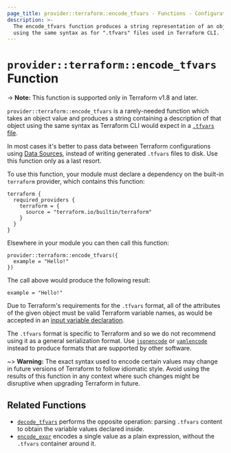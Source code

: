 ```yaml
---
page_title: provider::terraform::encode_tfvars - Functions - Configuration Language
description: >-
  The encode_tfvars function produces a string representation of an object
  using the same syntax as for ".tfvars" files used in Terraform CLI.
---
```


# `provider::terraform::encode_tfvars` Function

-> **Note:** This function is supported only in Terraform v1.8 and later.

`provider::terraform::encode_tfvars` is a rarely-needed function which takes
an object value and produces a string containing a description of that object
using the same syntax as Terraform CLI would expect in a
[`.tfvars` file](/terraform/language/values/variables#variable-definitions-tfvars-files).

In most cases it's better to pass data between Terraform configurations using
[Data Sources](/terraform/language/data-sources),
instead of writing generated `.tfvars` files to disk. Use this function only as
a last resort.

To use this function, your module must declare a dependency on the built-in
`terraform` provider, which contains this function:

```hcl
terraform {
  required_providers {
    terraform = {
      source = "terraform.io/builtin/terraform"
    }
  }
}
```

Elsewhere in your module you can then call this function:

```hcl
provider::terraform::encode_tfvars({
  example = "Hello!"
})
```

The call above would produce the following result:

```hcl
example = "Hello!"
```

Due to Terraform's requirements for the `.tfvars` format, all of the attributes
of the given object must be valid Terraform variable names, as would be
accepted in an
[input variable declaration](/terraform/language/values/variables#declaring-an-input-variable).

The `.tfvars` format is specific to Terraform and so we do not recommend using
it as a general serialization format.
Use [`jsonencode`](/terraform/language/functions/jsonencode) or
[`yamlencode`](/terraform/language/functions/yamlencode) instead to produce
formats that are supported by other software.

~> **Warning:** The exact syntax used to encode certain values may change
in future versions of Terraform to follow idiomatic style. Avoid using the
results of this function in any context where such changes might be disruptive
when upgrading Terraform in future.

## Related Functions

* [`decode_tfvars`](/terraform/language/functions/terraform-decode_tfvars)
  performs the opposite operation: parsing `.tfvars` content to obtain
  the variable values declared inside.
* [`encode_expr`](/terraform/language/functions/terraform-encode_expr)
  encodes a single value as a plain expression, without the `.tfvars`
  container around it.
